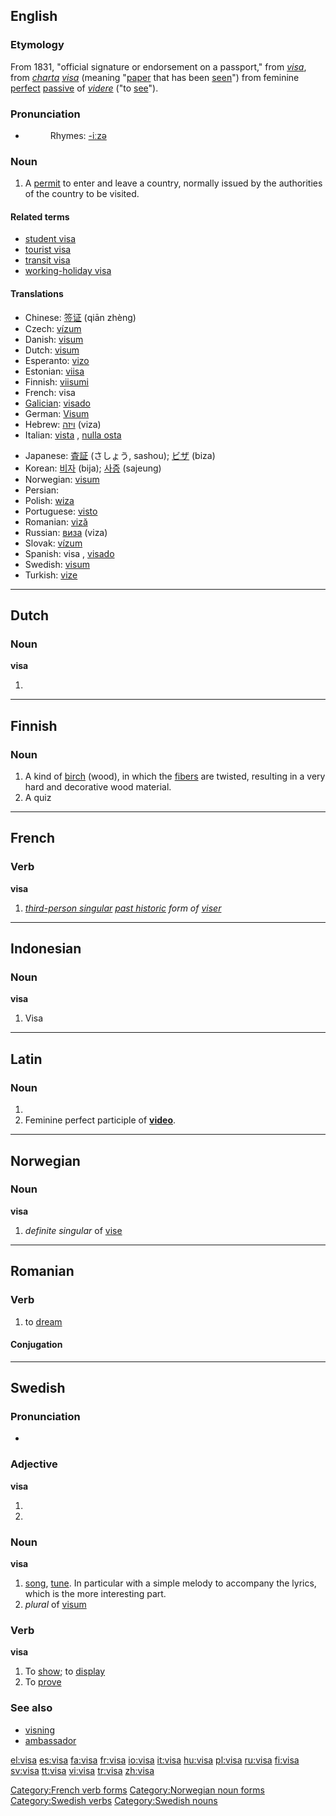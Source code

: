 {{see|Visa}}
{{wikipedia}}
==English==
===Etymology===
From 1831, "official signature or endorsement on a passport," from {{F.}} ''[[visa#French|visa]]'', from {{L.}} ''[[charta#Latin|charta]] [[videre|visa]]'' (meaning "[[paper]] that has been [[seen]]") from feminine [[perfect]] [[passive]] of {{L.}} ''[[videre]]'' ("to [[see]]").
===Pronunciation===
*{{IPA|/ˈviːzə/}}
*:Rhymes: [[Rhymes:English:-iːzə|-iːzə]]

===Noun===
{{en-noun}}

# A [[permit]] to enter and leave a country, normally issued by the authorities of the country to be visited.

====Related terms====
*[[student visa]]
*[[tourist visa]]
*[[transit visa]]
*[[working-holiday visa]]

====Translations====
{{trans-top|permit}}
*Chinese: [[签证]] (qiān zhèng)
*Czech: [[vízum#Czech|vízum]] {{n}}
*Danish: [[visum]]
*Dutch: [[visum]] {{n}}
*Esperanto: [[vizo]]
*Estonian: [[viisa]]
*Finnish: [[viisumi]]
*French: visa {{m}}
*[[Galician]]: [[visado]] {{m}}
*German: [[Visum]] {{n}}
*Hebrew: [[ויזה]] (viza) {{f}}
*Italian: [[vista]] {{f}}, [[nulla osta]] {{f}}
{{trans-mid}}
*Japanese: [[査証]] (さしょう, sashou); [[ビザ]] (biza)
*Korean: [[비자]] (bija); [[사증]] (sajeung)
*Norwegian: [[visum]]
*Persian: {{FAchar|[[روادید]]}}
*Polish: [[wiza]] {{f}}
*Portuguese: [[visto]] {{m}}
*Romanian: [[viză]] {{f}}
*Russian: [[виза]] (viza) {{f}}
*Slovak: [[vízum#Slovak|vízum]] {{n}}
*Spanish: visa {{f}} {{italbrac|Latin America}}, [[visado]] {{m}} {{italbrac|Spain}}
*Swedish: [[visum#Swedish|visum]] {{n}}
*Turkish: [[vize]]
{{trans-bottom}}

----

==Dutch==

===Noun===
'''visa'''

# {{plural of|[[visum]]}}

----

==Finnish==

===Noun===
{{fi-noun}}

# A kind of [[birch]] (wood), in which the [[fiber]]s are twisted, resulting in a very hard and decorative wood material.
# A quiz

----

==French==

===Verb===
'''visa'''

# ''[[third-person singular]] [[past historic]] form of [[viser#French|viser]]''

[[Category:French verb forms]]

----

==Indonesian==

===Noun===
'''visa'''

# Visa

----

==Latin==

===Noun===
{{infl|la|noun form}}

# {{plural of|lang=Latin|visum}}
# Feminine perfect participle of '''[[video#Latin|video]]'''.

----

==Norwegian==

===Noun===
'''visa'''

# ''definite singular'' of [[vise#Norwegian|vise]]

[[Category:Norwegian noun forms]]

----

==Romanian==

===Verb===
{{ro-verb|1}}

# to [[dream]]

====Conjugation====
{{ro-conj-a-ez|vis}}

----

==Swedish==

===Pronunciation===
*{{audio|Sv-visa.ogg|audio}}

===Adjective===
'''visa'''

# {{sv-adj-form-abs-def|vis}}
# {{sv-adj-form-abs-pl|vis}}

===Noun===
{{sv-noun|gender=Common|visa|visan|visor|visorna|visas|visans|visors|visornas}}
'''visa'''

# [[song]], [[tune]]. In particular with a simple melody to accompany the lyrics, which is the more interesting part.
# ''plural'' of [[visum#Swedish|visum]]

===Verb===
{{sv-verb-reg-ar}}
'''visa'''

# To [[show]]; to [[display]]
# To [[prove]]

===See also===
*[[visning]]
*[[ambassador]]

[[Category:Swedish verbs]]
[[Category:Swedish nouns]]

[[el:visa]]
[[es:visa]]
[[fa:visa]]
[[fr:visa]]
[[io:visa]]
[[it:visa]]
[[hu:visa]]
[[pl:visa]]
[[ru:visa]]
[[fi:visa]]
[[sv:visa]]
[[tt:visa]]
[[vi:visa]]
[[tr:visa]]
[[zh:visa]]